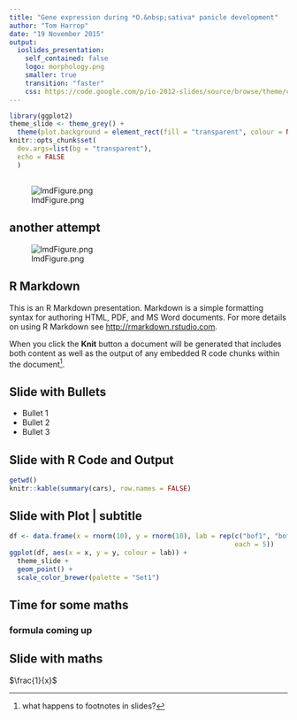 ```yaml
---
title: "Gene expression during *O.&nbsp;sativa* panicle development"
author: "Tom Harrop"
date: "19 November 2015"
output:
  ioslides_presentation:
    self_contained: false
    logo: morphology.png
    smaller: true
    transition: "faster"
    css: https://code.google.com/p/io-2012-slides/source/browse/theme/css/io2013.css
---
```


```r
library(ggplot2)
theme_slide <- theme_grey() +
  theme(plot.background = element_rect(fill = "transparent", colour = NA))
knitr::opts_chunk$set(
  dev.args=list(bg = "transparent"),
  echo = FALSE
  )
```

## {.centered .flexbox .vcenter}

![lmdFigure.png](lmdFigure.png)

## another attempt {.fill .nobackground}

![lmdFigure.png](lmdFigure.png)

## R Markdown

This is an R Markdown presentation. Markdown is a simple formatting syntax for authoring HTML, PDF, and MS Word documents. For more details on using R Markdown see <http://rmarkdown.rstudio.com>.

When you click the **Knit** button a document will be generated that includes both content as well as the output of any embedded R code chunks within the document^[what happens to footnotes in slides?].

## Slide with Bullets

- Bullet 1
- Bullet 2
- Bullet 3

## Slide with R Code and Output

```r
getwd()
knitr::kable(summary(cars), row.names = FALSE)
```

## Slide with Plot | subtitle {.centered}

```r
df <- data.frame(x = rnorm(10), y = rnorm(10), lab = rep(c("bof1", "bof2"),
                                                         each = 5))
ggplot(df, aes(x = x, y = y, colour = lab)) +
  theme_slide +
  geom_point() +
  scale_color_brewer(palette = "Set1")
```

## Time for some maths {.segue .dark}
### formula coming up

## Slide with maths

$\frac{1}{x}$